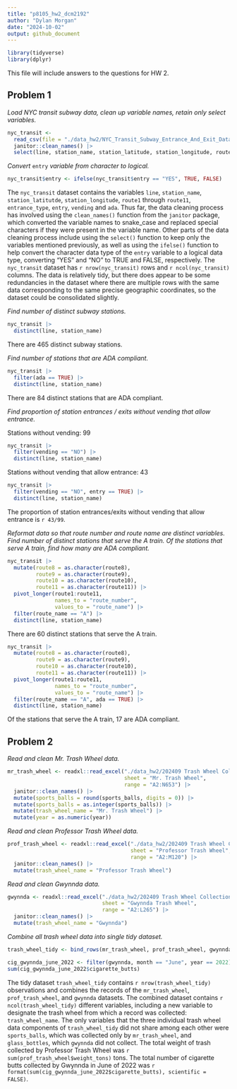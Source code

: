 ```yaml
---
title: "p8105_hw2_dcm2192"
author: "Dylan Morgan"
date: "2024-10-02"
output: github_document
---
```


```r
library(tidyverse)
library(dplyr)
```

This file will include answers to the questions for HW 2. 

## Problem 1

*Load NYC transit subway data, clean up variable names, retain only select variables.*
```r
nyc_transit <- 
  read_csv(file = "./data_hw2/NYC_Transit_Subway_Entrance_And_Exit_Data.csv") |> 
  janitor::clean_names() |> 
  select(line, station_name, station_latitude, station_longitude, route1, route2, route3, route4, route5, route6, route7, route8, route9, route10, route11, entrance_type, entry, vending, ada)
```

*Convert* `entry` *variable from character to logical.*
```r
nyc_transit$entry <- ifelse(nyc_transit$entry == "YES", TRUE, FALSE)
```

The `nyc_transit` dataset contains the variables `line`, `station_name`, `station_latitutde`, `station_longitude`, `route1` through `route11`, `entrance_type`, `entry`, `vending` and `ada`. Thus far, the data cleaning process has involved using the `clean_names()` function from the `janitor` package, which converted the variable names to snake_case and replaced special characters if they were present in the variable name. Other parts of the data cleaning process include using the `select()` function to keep only the variables mentioned previously, as well as using the `ifelse()` function to help convert the character data type of the `entry` variable to a logical data type, converting "YES" and "NO" to TRUE and FALSE, respectively. The `nyc_transit` dataset has `r nrow(nyc_transit)` rows and `r ncol(nyc_transit)` columns. The data is relatively tidy, but there does appear to be some redundancies in the dataset where there are multiple rows with the same data corresponding to the same precise geographic coordinates, so the dataset could be consolidated slightly. 

*Find number of distinct subway stations.*
```r
nyc_transit |> 
  distinct(line, station_name)
```

There are 465 distinct subway stations. 

*Find number of stations that are ADA compliant.*
```r
nyc_transit |> 
  filter(ada == TRUE) |> 
  distinct(line, station_name)
```

There are 84 distinct stations that are ADA compliant. 

*Find proportion of station entrances / exits without vending that allow entrance.*\

Stations without vending: 99
```r
nyc_transit |> 
  filter(vending == "NO") |> 
  distinct(line, station_name)
```

Stations without vending that allow entrance: 43
```r
nyc_transit |> 
  filter(vending == "NO", entry == TRUE) |> 
  distinct(line, station_name)
```

The proportion of station entrances/exits without vending that allow entrance is `r 43/99`. 

*Reformat data so that route number and route name are distinct variables. Find number of distinct stations that serve the A train. Of the stations that serve A train, find how many are ADA compliant.*
```r
nyc_transit |> 
  mutate(route8 = as.character(route8), 
         route9 = as.character(route9), 
         route10 = as.character(route10), 
         route11 = as.character(route11)) |> 
  pivot_longer(route1:route11, 
               names_to = "route_number", 
               values_to = "route_name") |> 
  filter(route_name == "A") |> 
  distinct(line, station_name)
```

There are 60 distinct stations that serve the A train. 

```r
nyc_transit |> 
  mutate(route8 = as.character(route8), 
         route9 = as.character(route9), 
         route10 = as.character(route10), 
         route11 = as.character(route11)) |> 
  pivot_longer(route1:route11, 
               names_to = "route_number", 
               values_to = "route_name") |> 
  filter(route_name == "A", ada == TRUE) |> 
  distinct(line, station_name)
```

Of the stations that serve the A train, 17 are ADA compliant.

## Problem 2
*Read and clean Mr. Trash Wheel data.*
```r
mr_trash_wheel <- readxl::read_excel("./data_hw2/202409 Trash Wheel Collection Data.xlsx", 
                                     sheet = "Mr. Trash Wheel", 
                                     range = "A2:N653") |> 
  janitor::clean_names() |> 
  mutate(sports_balls = round(sports_balls, digits = 0)) |> 
  mutate(sports_balls = as.integer(sports_balls)) |> 
  mutate(trash_wheel_name = "Mr. Trash Wheel") |> 
  mutate(year = as.numeric(year))
```

*Read and clean Professor Trash Wheel data.*
```r
prof_trash_wheel <- readxl::read_excel("./data_hw2/202409 Trash Wheel Collection Data.xlsx",
                                       sheet = "Professor Trash Wheel", 
                                       range = "A2:M120") |> 
  janitor::clean_names() |> 
  mutate(trash_wheel_name = "Professor Trash Wheel")
```

*Read and clean Gwynnda data.*
```r
gwynnda <- readxl::read_excel("./data_hw2/202409 Trash Wheel Collection Data.xlsx", 
                              sheet = "Gwynnda Trash Wheel", 
                              range = "A2:L265") |> 
  janitor::clean_names() |> 
  mutate(trash_wheel_name = "Gwynnda")
```

*Combine all trash wheel data into single tidy dataset.*
```r
trash_wheel_tidy <- bind_rows(mr_trash_wheel, prof_trash_wheel, gwynnda)
```


```r
cig_gwynnda_june_2022 <- filter(gwynnda, month == "June", year == 2022)
sum(cig_gwynnda_june_2022$cigarette_butts)
```

The tidy dataset `trash_wheel_tidy` contains `r nrow(trash_wheel_tidy)` observations and combines the records of the `mr_trash_wheel`, `prof_trash_wheel`, and `gwynnda` datasets. The combined dataset contains `r ncol(trash_wheel_tidy)` different variables, including a new variable to designate the trash wheel from which a record was collected: `trash_wheel_name`. The only variables that the three individual trash wheel data components of `trash_wheel_tidy` did not share among each other were `sports_balls`, which was collected only by `mr_trash_wheel`, and `glass_bottles`, which `gwynnda` did not collect. The total weight of trash collected by Professor Trash Wheel was `r sum(prof_trash_wheel$weight_tons)` tons. The total number of cigarette butts collected by Gwynnda in June of 2022 was `r format(sum(cig_gwynnda_june_2022$cigarette_butts), scientific = FALSE)`. 



